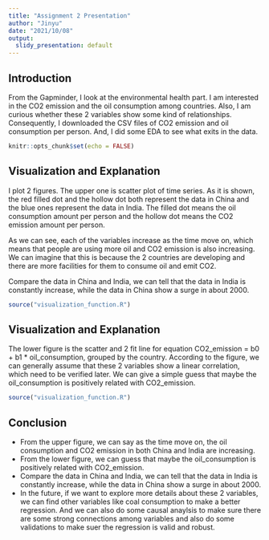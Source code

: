 ```yaml
---
title: "Assignment 2 Presentation"
author: "Jinyu"
date: "2021/10/08"
output:
  slidy_presentation: default
---
```


## Introduction

From the Gapminder, I look at the environmental health part. I am interested in the CO2 emission and the oil consumption among countries. Also, I am curious whether these 2 variables show some kind of relationships. Consequently, I downloaded the CSV files of CO2 emission and oil consumption per person. And, I did some EDA to see what exits in the data.

```r
knitr::opts_chunk$set(echo = FALSE)
```

## Visualization and Explanation

I plot 2 figures. The upper one is scatter plot of time series. As it is shown, the red filled dot and the hollow dot both represent the data in China and the blue ones represent the data in India. The filled dot means the oil consumption amount per person and the hollow dot means the CO2 emission amount per person.

As we can see, each of the variables increase as the time move on, which means that people are using more oil and CO2 emission is also increasing. We can imagine that this is because the 2 countries are developing and there are more facilities for them to consume oil and emit CO2.

Compare the data in China and India, we can tell that the data in India is constantly increase, while the data in China show a surge in about 2000.

```r
source("visualization_function.R")
```

## Visualization and Explanation

The lower figure is the scatter and 2 fit line for equation CO2_emission = b0 + b1 \* oil_consumption, grouped by the country. According to the figure, we can generally assume that these 2 variables show a linear correlation, which need to be verified later. We can give a simple guess that maybe the oil_consumption is positively related with CO2_emission.

```r
source("visualization_function.R")
```

## Conclusion

-   From the upper figure, we can say as the time move on, the oil consumption and CO2 emission in both China and India are increasing.
-   From the lower figure, we can guess that maybe the oil_consumption is positively related with CO2_emission.
-   Compare the data in China and India, we can tell that the data in India is constantly increase, while the data in China show a surge in about 2000.
-   In the future, if we want to explore more details about these 2 variables, we can find other variables like coal consumption to make a better regression. And we can also do some causal anaylsis to make sure there are some strong connections among variables and also do some validations to make suer the regression is valid and robust.
